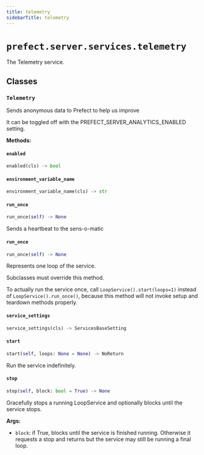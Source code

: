 ```yaml
---
title: telemetry
sidebarTitle: telemetry
---
```


# `prefect.server.services.telemetry`



The Telemetry service.


## Classes

### `Telemetry` <sup><a href="https://github.com/PrefectHQ/prefect/blob/main/src/prefect/server/services/telemetry.py#L29" target="_blank"><Icon icon="github" style="width: 14px; height: 14px;" /></a></sup>


Sends anonymous data to Prefect to help us improve

It can be toggled off with the PREFECT_SERVER_ANALYTICS_ENABLED setting.


**Methods:**

#### `enabled` <sup><a href="https://github.com/PrefectHQ/prefect/blob/main/src/prefect/server/services/telemetry.py#L47" target="_blank"><Icon icon="github" style="width: 14px; height: 14px;" /></a></sup>

```python
enabled(cls) -> bool
```

#### `environment_variable_name` <sup><a href="https://github.com/PrefectHQ/prefect/blob/main/src/prefect/server/services/telemetry.py#L43" target="_blank"><Icon icon="github" style="width: 14px; height: 14px;" /></a></sup>

```python
environment_variable_name(cls) -> str
```

#### `run_once` <sup><a href="https://github.com/PrefectHQ/prefect/blob/main/src/prefect/server/services/telemetry.py#L98" target="_blank"><Icon icon="github" style="width: 14px; height: 14px;" /></a></sup>

```python
run_once(self) -> None
```

Sends a heartbeat to the sens-o-matic


#### `run_once` <sup><a href="https://github.com/PrefectHQ/prefect/blob/main/src/prefect/server/services/base.py#L336" target="_blank"><Icon icon="github" style="width: 14px; height: 14px;" /></a></sup>

```python
run_once(self) -> None
```

Represents one loop of the service.

Subclasses must override this method.

To actually run the service once, call `LoopService().start(loops=1)`
instead of `LoopService().run_once()`, because this method will not invoke setup
and teardown methods properly.


#### `service_settings` <sup><a href="https://github.com/PrefectHQ/prefect/blob/main/src/prefect/server/services/telemetry.py#L39" target="_blank"><Icon icon="github" style="width: 14px; height: 14px;" /></a></sup>

```python
service_settings(cls) -> ServicesBaseSetting
```

#### `start` <sup><a href="https://github.com/PrefectHQ/prefect/blob/main/src/prefect/server/services/base.py#L218" target="_blank"><Icon icon="github" style="width: 14px; height: 14px;" /></a></sup>

```python
start(self, loops: None = None) -> NoReturn
```

Run the service indefinitely.


#### `stop` <sup><a href="https://github.com/PrefectHQ/prefect/blob/main/src/prefect/server/services/base.py#L298" target="_blank"><Icon icon="github" style="width: 14px; height: 14px;" /></a></sup>

```python
stop(self, block: bool = True) -> None
```

Gracefully stops a running LoopService and optionally blocks until the
service stops.

**Args:**
- `block`: if True, blocks until the service is
finished running. Otherwise it requests a stop and returns but
the service may still be running a final loop.

